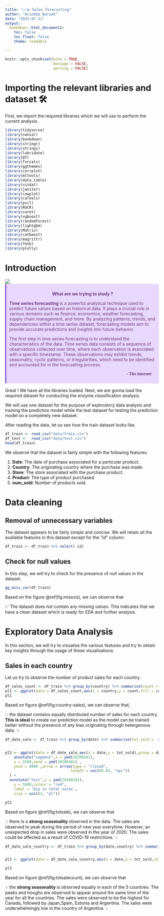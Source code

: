 ```yaml
---
title: "📈📊 Sales Forecasting"
author: "Arindam Baruah"
date: "2023-07-11"
output:
  bookdown::html_document2:
    toc: false
    toc_float: false
    theme: readable

---
```


```r
knitr::opts_chunk$set(echo = TRUE,
                      message = FALSE,
                      warning = FALSE)
```

# Importing the relevant libraries and dataset 🛠️

First, we import the required libraries which we will use to perform the current analysis.

```r
library(tidyverse)
library(naniar)
library(bookdown)
library(stringr)
library(stringi)
library(lubridate)
library(DT)
library(forcats)
library(ggthemes)
library(corrplot)
library(mltools)
library(data.table)
library(visdat)
library(janitor)
library(cowplot)
library(caTools)
library(pscl)
library(ROCR)
library(caret)
library(xgboost)
library(randomForest)
library(lightgbm)
library(Matrix)
library(catboost)
library(magrittr)
library(fmsb)
library(plotly)
```

# Introduction

![](https://editor.analyticsvidhya.com/uploads/3951420200902_blog_-forecasting-with-time-series-models-using-python_pt2_website.png)
<div class="warning" style='background-color:#E9D8FD; color: #69337A; border-left: solid #805AD5 4px; border-radius: 4px; padding:0.7em;'>
<span>
<p style='margin-top:1em; text-align:center'>
<b>What are we trying to study ?</b></p>
<p style='margin-left:1em;'>


<b>Time series forecasting</b> is a powerful analytical technique used to predict future values based on historical data. It plays a crucial role in various domains such as finance, economics, weather forecasting, supply chain management, and more. By analyzing patterns, trends, and dependencies within a time series dataset, forecasting models aim to provide accurate predictions and insights into future behavior.

The first step in time series forecasting is to understand the characteristics of the data. Time series data consists of a sequence of observations collected over time, where each observation is associated with a specific timestamp. These observations may exhibit trends, seasonality, cyclic patterns, or irregularities, which need to be identified and accounted for in the forecasting process.

</p>
<p style='margin-bottom:1em; margin-right:1em; text-align:right; font-family:Georgia'> <b> - The internet </b> <i></i>
</p></span>
</div>


Great ! We have all the libraries loaded. Next, we are gonna load the required dataset for conducting the enzyme classification analysis. 

We will use one dataset for the purpose of exploratory data analysis and training the prediction model while the test dataset for testing the prediction model on a completely new dataset.


After reading the data, let us see how the train dataset looks like.

```r
df_train <- read_csv("data/train.csv")
df_test <-  read_csv("data/test.csv")
head(df_train)
```


We observe that the dataset is fairly simple with the following features.

1. __Date__: The date of purchase associated for a particular product.
2. __Country__: The originating country where the purchase was made.
3. __Store__: The store associated with the purchase product.
4. __Product__: The type of product purchased.
5. __num_sold__: Number of products sold.

# Data cleaning

## Removal of unnecessary variables

The dataset appears to be fairly simple and concise. We will retain all the available features in this dataset except for the "id" column.

```r
df_train <- df_train %>% select(-id)
```

## Check for null values

In this step, we will try to check for the presence of null values in the dataset.


```r
gg_miss_var(df_train)
```

Based on the figure \@ref(fig:missvis), we can observe that

<div class="alert alert-block alert-success">
✅  The dataset does not contain any missing values. This indicates that we have a clean dataset which is ready for EDA and further analysis.
</div>

# Exploratory Data Analysis

In this section, we will try to visualise the various features and try to obtain key insights through the usage of these visualisations.

## Sales in each country

Let us try to observe the number of product sales for each country.

```r

df_sales_count <- df_train %>% group_by(country) %>% summarise(count = n())
pl1 <- ggplot(data = df_sales_count,aes(x = country,y = count,fill = country)) + geom_col(color = 'black') + theme_classic() + geom_label(aes(label = count)) + labs(x = "Country",y = "Number of products sold") + ggtitle("Country wise distribution of sales") + theme(legend.position = 'none',plot.title = element_text(hjust = 0.5))
pl1

```
Based on figure \@ref(fig:country-sales), we can observe that,

<div class="alert alert-block alert-warning">
💡 the dataset contains equally distributed number of sales for each country. <b>This is ideal</b> to create our prediction model as the model can be trained better without the presence of any bias originating through hetergenous data. 💡
</div>



```r
df_date_sale <- df_train %>% group_by(date) %>% summarise(tot_sold =  sum(num_sold))


pl2 <- ggplot(data = df_date_sale,aes(x = date,y = tot_sold),group = date) + geom_line(color = 'blue') + theme_classic() + ggtitle("Total sales globally") + labs(y = "Total sales",x = "Date of purchase") + theme(plot.title = element_text(hjust = 0.5)) +
    annotate("segment",x = ymd(20200101),
    y = 5500,xend = ymd(20200401) ,
    yend = 8000 ,arrow = arrow(type = "closed", 
                              length = unit(0.02, "npc"))
  ) +
  annotate("text",x = ymd(20200101),
    y = 5000,colour = "red",
    label = 'Dip in total sales',
    size = unit(3, "pt")) 

pl2
```



Based on figure \@ref(fig:totsale), we can observe that


<div class="alert alert-block alert-warning">
💡 there is a <b> strong seasonality </b> observed in the data. The sales are observed to peak during the period of new year everytime. However, an unexpected drop in sales were observed in the year of 2020. The sales could be affected as a result of COVID-19 restrictions. 💡
</div>


```r
df_date_sale_country <- df_train %>% group_by(date,country) %>% summarise(tot_sold =  sum(num_sold))


pl3 <- ggplot(data = df_date_sale_country,aes(x = date,y = tot_sold,color=country),group = date) + geom_line() + theme_classic() + ggtitle("Total sales in all countries") + labs(y = "Total sales",x = "Date of purchase",color="Country") + theme(plot.title = element_text(hjust = 0.5)) 

pl3
```

Based on figure \@ref(fig:totsalecount), we can observe that

<div class="alert alert-block alert-warning">
💡 the <b> strong seasonality </b> is observed equally in each of the 5 countries. The peaks and troughs are observed to appear around the same time of the year for all the countries. The sales were observed to be the highest for Canada, followed by Japan,Spain, Estonia and Argentina. The sales were underwhelmingly low in the country of Argentina. 💡
</div>



